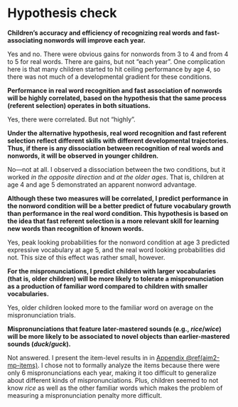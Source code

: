 Hypothesis check {#aim2-h-check}
========================================================================

\setlength{\parindent}{0in}

**Children’s accuracy and efficiency of recognizing real words and
fast-associating nonwords will improve each year.**

Yes and no. There were obvious gains for nonwords from 3 to 4 and from 4
to 5 for real words. There are gains, but not "each year". One
complication here is that many children started to hit ceiling
performance by age 4, so there was not much of a developmental gradient
for these conditions.

\bigskip\smallskip

**Performance in real word recognition and fast association of 
nonwords will be highly correlated, based on the hypothesis that the
same process (referent selection) operates in both situations.**

Yes, there were correlated. But not "highly".

\bigskip\smallskip

**Under the alternative hypothesis, real word recognition and fast
referent selection reflect different skills with different
developmental trajectories. Thus, if there is any dissociation
between recognition of real words and nonwords, it will be observed
in younger children.**
    
No---not at all. I observed a dissociation between the two conditions,
but it worked *in the opposite direction* and *at the older ages*. That
is, children at age 4 and age 5 demonstrated an apparent nonword
advantage.

\bigskip\smallskip

**Although these two measures will be correlated, I predict
performance in the nonword condition will be a better predict of
future vocabulary growth than performance in the real word
condition. This hypothesis is based on the idea that fast referent
selection is a more relevant skill for learning new words than
recognition of known words.**

Yes, peak looking probabilities for the nonword condition at age 3
predicted expressive vocabulary at age 5, and the real word looking
probabilities did not. This size of this effect was rather small,
however.

\bigskip\smallskip

**For the mispronunciations, I predict children with larger
vocabularies (that is, older children) will be more likely to
tolerate a mispronunciation as a production of familiar word
compared to children with smaller vocabularies.**

Yes, older children looked more to the familiar word on average on the
mispronunciation trials.

\bigskip\smallskip

**Mispronunciations that feature later-mastered sounds
(e.g., *rice*/*wice*) will be more likely to be associated to novel
objects than earlier-mastered sounds (*duck*/*guck*).**

Not answered. I present the item-level results in in
[Appendix \@ref(aim2-mp-items)](#aim2-mp-items). I chose not to formally
analyze the items because there were only 6 mispronunciations each year,
making it too difficult to generalize about different kinds of
mispronunciations. Plus, children seemed to not know *rice* as well as
the other familiar words which makes the problem of measuring a
mispronunciation penalty more difficult.

\setlength{\parindent}{1.5em}
